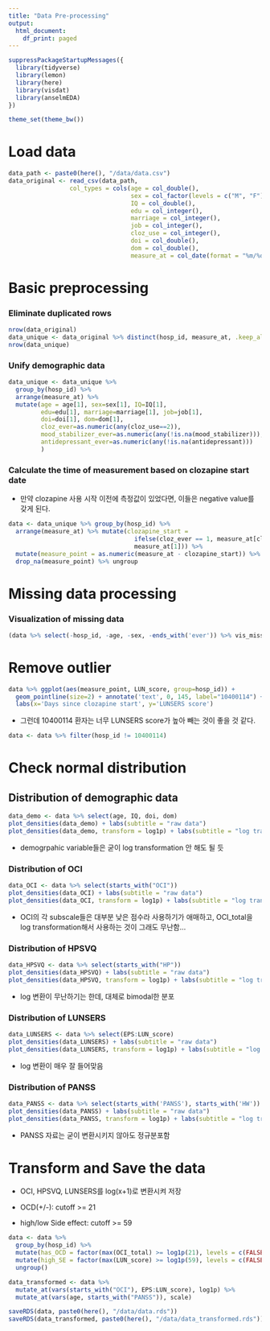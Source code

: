 ---
title: "Data Pre-processing"
output:
  html_document:
    df_print: paged
---

```{r}
suppressPackageStartupMessages({
  library(tidyverse)
  library(lemon)
  library(here)
  library(visdat)
  library(anselmEDA)
})

theme_set(theme_bw())
```

# Load data
```{r}
data_path <- paste0(here(), "/data/data.csv")
data_original <- read_csv(data_path, 
                 col_types = cols(age = col_double(), 
                                  sex = col_factor(levels = c("M", "F")), 
                                  IQ = col_double(), 
                                  edu = col_integer(), 
                                  marriage = col_integer(), 
                                  job = col_integer(), 
                                  cloz_use = col_integer(),
                                  doi = col_double(), 
                                  dom = col_double(), 
                                  measure_at = col_date(format = "%m/%d/%Y")))
```

# Basic preprocessing
### Eliminate duplicated rows
```{r}
nrow(data_original)
data_unique <- data_original %>% distinct(hosp_id, measure_at, .keep_all = T)
nrow(data_unique)
```

### Unify demographic data
```{r}
data_unique <- data_unique %>%
  group_by(hosp_id) %>% 
  arrange(measure_at) %>% 
  mutate(age = age[1], sex=sex[1], IQ=IQ[1], 
         edu=edu[1], marriage=marriage[1], job=job[1],
         doi=doi[1], dom=dom[1],
         cloz_ever=as.numeric(any(cloz_use==2)),
         mood_stabilizer_ever=as.numeric(any(!is.na(mood_stabilizer))),
         antidepressant_ever=as.numeric(any(!is.na(antidepressant)))
         )
```


### Calculate the time of measurement based on clozapine start date
* 만약 clozapine 사용 시작 이전에 측정값이 있었다면, 이들은 negative value를 갖게 된다.

```{r}
data <- data_unique %>% group_by(hosp_id) %>% 
  arrange(measure_at) %>% mutate(clozapine_start = 
                                   ifelse(cloz_ever == 1, measure_at[cloz_use==2][1],
                                   measure_at[1])) %>% 
  mutate(measure_point = as.numeric(measure_at - clozapine_start)) %>% 
  drop_na(measure_point) %>% ungroup
```

# Missing data processing

### Visualization of missing data 
```{r fig.width=7, fig.height=7}
(data %>% select(-hosp_id, -age, -sex, -ends_with('ever')) %>% vis_miss) + coord_flip()
```

# Remove outlier

```{r}
data %>% ggplot(aes(measure_point, LUN_score, group=hosp_id)) +
  geom_pointline(size=2) + annotate('text', 0, 145, label="10400114") +
  labs(x='Days since clozapine start', y='LUNSERS score')
```
* 그런데 10400114  환자는 너무 LUNSERS score가 높아 빼는 것이 좋을 것 같다.

```{r}
data <- data %>% filter(hosp_id != 10400114)
```

# Check normal distribution

## Distribution of demographic data
```{r}
data_demo <- data %>% select(age, IQ, doi, dom)
plot_densities(data_demo) + labs(subtitle = "raw data")
plot_densities(data_demo, transform = log1p) + labs(subtitle = "log transformed")
```

* demogrpahic variable들은 굳이 log transformation 안 해도 될 듯

### Distribution of OCI
```{r}
data_OCI <- data %>% select(starts_with("OCI"))
plot_densities(data_OCI) + labs(subtitle = "raw data")
plot_densities(data_OCI, transform = log1p) + labs(subtitle = "log transformed")
```
* OCI의 각 subscale들은 대부분 낮은 점수라 사용하기가 애매하고, OCI_total을 log transformation해서 사용하는 것이 그래도 무난함...

### Distribution of HPSVQ
```{r}
data_HPSVQ <- data %>% select(starts_with("HP"))
plot_densities(data_HPSVQ) + labs(subtitle = "raw data")
plot_densities(data_HPSVQ, transform = log1p) + labs(subtitle = "log transformed")
```

* log 변환이 무난하기는 한데, 대체로 bimodal한 분포

### Distribution of LUNSERS
```{r}
data_LUNSERS <- data %>% select(EPS:LUN_score)
plot_densities(data_LUNSERS) + labs(subtitle = "raw data")
plot_densities(data_LUNSERS, transform = log1p) + labs(subtitle = "log transformed")
```

* log 변환이 매우 잘 들어맞음

### Distribution of PANSS
```{r}
data_PANSS <- data %>% select(starts_with('PANSS'), starts_with('HW'))
plot_densities(data_PANSS) + labs(subtitle = "raw data")
plot_densities(data_PANSS, transform = log1p) + labs(subtitle = "log transformed")
```

* PANSS 자료는 굳이 변환시키지 않아도 정규분포함



# Transform and Save the data

* OCI, HPSVQ, LUNSERS를 log(x+1)로 변환시켜 저장 

* OCD(+/-): cutoff >= 21
* high/low Side effect: cutoff >= 59

```{r}

data <- data %>%
  group_by(hosp_id) %>%
  mutate(has_OCD = factor(max(OCI_total) >= log1p(21), levels = c(FALSE, TRUE), labels = c("no OCD", "has OCD"))) %>%
  mutate(high_SE = factor(max(LUN_score) >= log1p(59), levels = c(FALSE, TRUE), labels = c("low SE", "high SE"))) %>%
  ungroup()

data_transformed <- data %>% 
  mutate_at(vars(starts_with("OCI"), EPS:LUN_score), log1p) %>% 
  mutate_at(vars(age, starts_with("PANSS")), scale)

saveRDS(data, paste0(here(), "/data/data.rds"))
saveRDS(data_transformed, paste0(here(), "/data/data_transformed.rds"))
```



